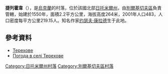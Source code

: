 {{coord|49|48|31|N|28|34|30|E|scale:30000|display=title}}

'''捷列霍韋'''（{{lang-uk|Терехове}}），是[[烏克蘭|烏克蘭]]的村落，位於該國北部[[日托米爾州|日托米爾州]]，由[[別爾基切夫區|別爾基切夫區]]負責管轄，始建於1550年，面積2.2平方公里，海拔高度264米，2001年人口483，人口密度每平方公里219.15人。知名作家[[约瑟夫·康拉德|约瑟夫·康拉德]]生于此地。

==參考資料==
*[http://gska2.rada.gov.ua/pls/z7502/A005?rf7571=8859 Терехове]{{dead link|date=2017年12月 |bot=InternetArchiveBot |fix-attempted=yes }}
* [http://weather.in.ua/ua/zhitomirskaja/25974 Погода в селі Терехове] {{Wayback|url=http://weather.in.ua/ua/zhitomirskaja/25974 |date=20160305215809 }}

{{DEFAULTSORT:Терехове}}
[[Category:日托米爾州村落|Category:日托米爾州村落]]
[[Category:別爾基切夫區村落|Category:別爾基切夫區村落]]


{{Zhytomyr-geo-stub}}